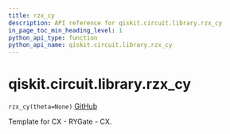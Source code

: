 ```yaml
---
title: rzx_cy
description: API reference for qiskit.circuit.library.rzx_cy
in_page_toc_min_heading_level: 1
python_api_type: function
python_api_name: qiskit.circuit.library.rzx_cy
---
```


# qiskit.circuit.library.rzx\_cy

<span id="qiskit.circuit.library.rzx_cy" />

`rzx_cy(theta=None)` [GitHub](https://github.com/qiskit/qiskit/tree/stable/0.17/qiskit/circuit/library/templates/rzx/rzx_cy.py "view source code")

Template for CX - RYGate - CX.

